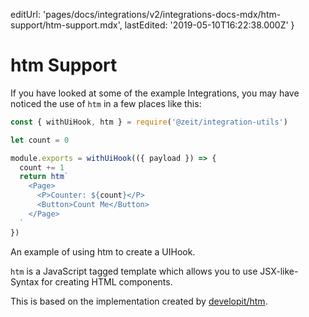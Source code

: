 

  editUrl:
    'pages/docs/integrations/v2/integrations-docs-mdx/htm-support/htm-support.mdx',
  lastEdited: '2019-05-10T16:22:38.000Z'
}

# htm Support

If you have looked at some of the example Integrations, you may have noticed the use of `htm` in a few places like this:

```js
const { withUiHook, htm } = require('@zeit/integration-utils')

let count = 0

module.exports = withUiHook(({ payload }) => {
  count += 1
  return htm`
    <Page>
      <P>Counter: ${count}</P>
      <Button>Count Me</Button>
    </Page>
  `
})
```

<Caption>
  An example of using <InlineCode>htm</InlineCode> to create a UIHook.
</Caption>

`htm` is a JavaScript tagged template which allows you to use JSX-like-Syntax for creating HTML components.

This is based on the implementation created by [developit/htm](https://github.com/developit/htm).

<Background />
<WhyUseHtm />
<UseCases />
